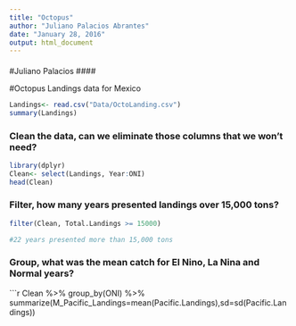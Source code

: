 ```yaml
---
title: "Octopus"
author: "Juliano Palacios Abrantes"
date: "January 28, 2016"
output: html_document
---
```


####
#Juliano Palacios
####

#Octopus Landings data for Mexico

```r
Landings<- read.csv("Data/OctoLanding.csv")
summary(Landings)
```

### Clean the data, can we eliminate those columns that we won't need?

```r
library(dplyr)
Clean<- select(Landings, Year:ONI)
head(Clean)

```

### Filter, how many years presented landings over 15,000 tons?

```r
filter(Clean, Total.Landings >= 15000)

#22 years presented more than 15,000 tons
```

### Group, what was the mean catch for El Nino, La Nina and Normal years?
```r
Clean %>% group_by(ONI) %>% summarize(M_Pacific_Landings=mean(Pacific.Landings),sd=sd(Pacific.Landings)) 

